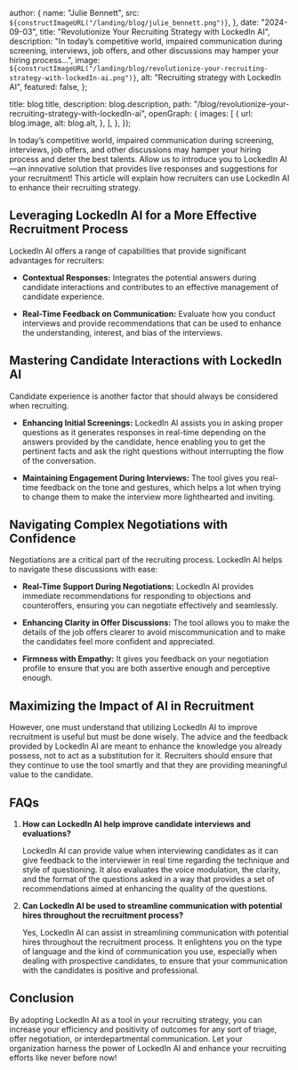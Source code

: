 
  author: {
    name: "Julie Bennett",
    src: `${constructImageURL("/landing/blog/julie_bennett.png")}`,
  },
  date: "2024-09-03",
  title: "Revolutionize Your Recruiting Strategy with LockedIn AI",
  description:
    "In today’s competitive world, impaired communication during screening, interviews, job offers, and other discussions may hamper your hiring process...",
  image: `${constructImageURL("/landing/blog/revolutionize-your-recruiting-strategy-with-lockedIn-ai.png")}`,
  alt: "Recruiting strategy with LockedIn AI",
  featured: false,
};

  title: blog.title,
  description: blog.description,
  path: "/blog/revolutionize-your-recruiting-strategy-with-lockedIn-ai",
  openGraph: {
    images: [
      {
        url: blog.image,
        alt: blog.alt,
      },
    ],
  },
});

In today’s competitive world, impaired communication during screening, interviews, job offers, and other discussions may hamper your hiring process and deter the best talents. Allow us to introduce you to LockedIn AI—an innovative solution that provides live responses and suggestions for your recruitment! This article will explain how recruiters can use LockedIn AI to enhance their recruiting strategy.

## Leveraging LockedIn AI for a More Effective Recruitment Process

LockedIn AI offers a range of capabilities that provide significant advantages for recruiters:

- **Contextual Responses:** Integrates the potential answers during candidate interactions and contributes to an effective management of candidate experience.

- **Real-Time Feedback on Communication:** Evaluate how you conduct interviews and provide recommendations that can be used to enhance the understanding, interest, and bias of the interviews.

## Mastering Candidate Interactions with LockedIn AI

Candidate experience is another factor that should always be considered when recruiting.

- **Enhancing Initial Screenings:** LockedIn AI assists you in asking proper questions as it generates responses in real-time depending on the answers provided by the candidate, hence enabling you to get the pertinent facts and ask the right questions without interrupting the flow of the conversation.

- **Maintaining Engagement During Interviews:** The tool gives you real-time feedback on the tone and gestures, which helps a lot when trying to change them to make the interview more lighthearted and inviting.

## Navigating Complex Negotiations with Confidence

Negotiations are a critical part of the recruiting process. LockedIn AI helps to navigate these discussions with ease:

- **Real-Time Support During Negotiations:** LockedIn AI provides immediate recommendations for responding to objections and counteroffers, ensuring you can negotiate effectively and seamlessly.

- **Enhancing Clarity in Offer Discussions:** The tool allows you to make the details of the job offers clearer to avoid miscommunication and to make the candidates feel more confident and appreciated.

- **Firmness with Empathy:** It gives you feedback on your negotiation profile to ensure that you are both assertive enough and perceptive enough.

## Maximizing the Impact of AI in Recruitment

However, one must understand that utilizing LockedIn AI to improve recruitment is useful but must be done wisely. The advice and the feedback provided by LockedIn AI are meant to enhance the knowledge you already possess, not to act as a substitution for it. Recruiters should ensure that they continue to use the tool smartly and that they are providing meaningful value to the candidate.

## FAQs

1. **How can LockedIn AI help improve candidate interviews and evaluations?**

   LockedIn AI can provide value when interviewing candidates as it can give feedback to the interviewer in real time regarding the technique and style of questioning. It also evaluates the voice modulation, the clarity, and the format of the questions asked in a way that provides a set of recommendations aimed at enhancing the quality of the questions.

2. **Can LockedIn AI be used to streamline communication with potential hires throughout the recruitment process?**

   Yes, LockedIn AI can assist in streamlining communication with potential hires throughout the recruitment process. It enlightens you on the type of language and the kind of communication you use, especially when dealing with prospective candidates, to ensure that your communication with the candidates is positive and professional.

## Conclusion

By adopting LockedIn AI as a tool in your recruiting strategy, you can increase your efficiency and positivity of outcomes for any sort of triage, offer negotiation, or interdepartmental communication. Let your organization harness the power of LockedIn AI and enhance your recruiting efforts like never before now!
